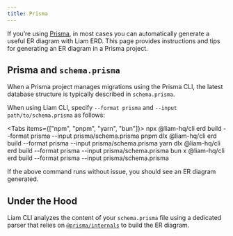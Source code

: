 ```yaml
---
title: Prisma
---
```


If you’re using [Prisma](https://www.prisma.io/), in most cases you can automatically generate a useful ER diagram with Liam ERD. This page provides instructions and tips for generating an ER diagram in a Prisma project.

## Prisma and `schema.prisma`

When a Prisma project manages migrations using the Prisma CLI, the latest database structure is typically described in `schema.prisma`.  

When using Liam CLI, specify `--format prisma` and `--input path/to/schema.prisma` as follows:

<Tabs items={["npm", "pnpm", "yarn", "bun"]}>
  <Tab value="npm" copyable>npx @liam-hq/cli erd build --format prisma --input prisma/schema.prisma</Tab>
  <Tab value="pnpm" copyable>pnpm dlx @liam-hq/cli erd build --format prisma --input prisma/schema.prisma</Tab>
  <Tab value="yarn" copyable>yarn dlx @liam-hq/cli erd build --format prisma --input prisma/schema.prisma</Tab>
  <Tab value="bun" copyable>bun x @liam-hq/cli erd build --format prisma --input prisma/schema.prisma</Tab>
</Tabs>

If the above command runs without issue, you should see an ER diagram generated.

## Under the Hood

Liam CLI analyzes the content of your `schema.prisma` file using a dedicated parser that relies on [`@prisma/internals`](https://www.npmjs.com/package/@prisma/internals) to build the ER diagram.
